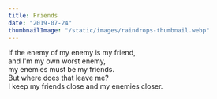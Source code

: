 ```yaml
---
title: Friends
date: "2019-07-24"
thumbnailImage: "/static/images/raindrops-thumbnail.webp"
---
```


If the enemy of my enemy is my friend,  
and I'm my own worst enemy,  
my enemies must be my friends.  
But where does that leave me?  
I keep my friends close and my enemies closer.  